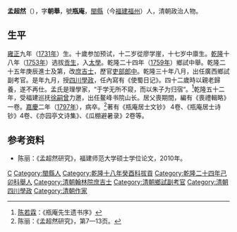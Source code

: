 '''孟超然'''（{{bd|1731年||1797年}}），字'''朝舉'''，號'''瓶庵'''，[[閩縣|閩縣]]（今[[福建|福建]][[福州|福州]]）人，清朝政治人物。

== 生平 ==
[[雍正|雍正]]九年（[[1731年|1731年]]）生。十歲参加预试，十二岁從廖学崖，十七岁中廪生。[[乾隆|乾隆]]十八年（[[1753年|1753年]]）选拔[[贡生|贡生]]，入[[太學|太學]]。乾隆二十四年（[[1759年|1759年]]）鄉試中舉。乾隆二十五年庚辰進士及第，改[[庶吉士|庶吉士]]，歷官[[吏部|吏部]][[郎中|郎中]]。乾隆三十年八月，出任廣西鄉試副考官。是年九月，授[[四川|四川]][[學政|學政]]，任內寫有《使蜀日记》。四十二歲時以親老歸養，遂不再仕。孟氏是理學家，“于学无所不窥，而以朱子为归宿“。<ref>[[陈若霖|陈若霖]]：《瓶庵先生遗书序》</ref>乾隆五十二年，受福建巡抚[[徐嗣曾|徐嗣曾]]力邀，出任鳌峰书院山长。居父喪期間，編有《喪禮輯略》一卷。[[嘉慶|嘉慶]]二年（[[1797年|1797年]]），病卒。<ref>陈丽：《孟超然研究》，第7—13页。</ref>著有《瓶庵居士文钞》 4卷、《瓶庵居士诗钞》4卷、《亦园亭文诗集》、《瓜棚避暑录》2卷等。

== 参考资料 ==
{{reflist}}
* 陈丽：《孟超然研究》，福建师范大学硕士学位论文，2010年。

{{乾隆二十五年庚辰科殿試金榜}}

{{Authority control}}

{{DEFAULTSORT:}}
[[Category:孟姓|C]]
[[Category:閩縣人|Category:閩縣人]]
[[Category:乾隆十八年癸酉科拔貢|Category:乾隆十八年癸酉科拔貢]]
[[Category:乾隆二十四年己卯科舉人|Category:乾隆二十四年己卯科舉人]]
[[Category:清朝翰林院庶吉士|Category:清朝翰林院庶吉士]]
[[Category:清朝鄉試副考官|Category:清朝鄉試副考官]]
[[Category:清朝四川學政|Category:清朝四川學政]]
[[Category:清朝作家|Category:清朝作家]]